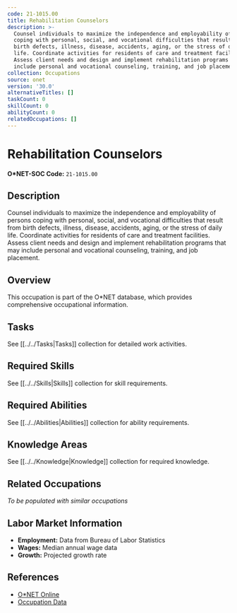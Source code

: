 ```yaml
---
code: 21-1015.00
title: Rehabilitation Counselors
description: >-
  Counsel individuals to maximize the independence and employability of persons
  coping with personal, social, and vocational difficulties that result from
  birth defects, illness, disease, accidents, aging, or the stress of daily
  life. Coordinate activities for residents of care and treatment facilities.
  Assess client needs and design and implement rehabilitation programs that may
  include personal and vocational counseling, training, and job placement.
collection: Occupations
source: onet
version: '30.0'
alternativeTitles: []
taskCount: 0
skillCount: 0
abilityCount: 0
relatedOccupations: []
---
```

# Rehabilitation Counselors

**O*NET-SOC Code:** `21-1015.00`

## Description

Counsel individuals to maximize the independence and employability of persons coping with personal, social, and vocational difficulties that result from birth defects, illness, disease, accidents, aging, or the stress of daily life. Coordinate activities for residents of care and treatment facilities. Assess client needs and design and implement rehabilitation programs that may include personal and vocational counseling, training, and job placement.

## Overview

This occupation is part of the O*NET database, which provides comprehensive occupational information.

## Tasks

See [[../../Tasks|Tasks]] collection for detailed work activities.

## Required Skills

See [[../../Skills|Skills]] collection for skill requirements.

## Required Abilities

See [[../../Abilities|Abilities]] collection for ability requirements.

## Knowledge Areas

See [[../../Knowledge|Knowledge]] collection for required knowledge.

## Related Occupations

*To be populated with similar occupations*

## Labor Market Information

- **Employment:** Data from Bureau of Labor Statistics
- **Wages:** Median annual wage data
- **Growth:** Projected growth rate

## References

- [O*NET Online](https://www.onetonline.org/link/summary/21-1015.00)
- [Occupation Data](https://www.onetcenter.org/)
